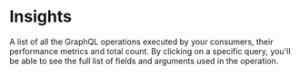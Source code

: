 
# Insights

A list of all the GraphQL operations executed by your consumers, their performance metrics and total
count. By clicking on a specific query, you'll be able to see the full list of fields and arguments
used in the operation.

<NextImage
  alt="Insights"
  src={usageOperationsImage}
  className="mt-10 max-w-2xl rounded-lg drop-shadow-md"
/>
